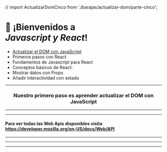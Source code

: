 // import ActualizarDomCinco from './barajas/actualizar-dom/parte-cinco';


<Head>
	<title>Aprender React</title>
  <meta name="twitter:title" content="Aprender React" />
  <meta name="twitter:description" content="Primeros pasos con React y Javascript" />
	<link rel="shortcut icon" type="image/svg+xml" href="https://cdn.worldvectorlogo.com/logos/react-1.svg" />
</Head>

<h1 className={css`text-align: center`}>
	👋 ¡Bienvenidos a <br/> <i>Javascript y React</i>!
</h1>

<ul>
	<li>
		<a href="/1">
			Actualizar el DOM con JavaScript
		</a>
	</li>
	<li>
		Primeros pasos con React
	</li>
	<li>
		Fundamentos de Javascript para React
	</li>
	<li>
		Conceptos básicos de React:
	</li>
	<li>
		Mostrar datos con Props
	</li>
	<li>
		Añadir interactividad con estado
	</li>
</ul>

---

<h3 style="text-align: center;">
  Nuestro primero paso es aprender actualizar el DOM con JavaScript
</h3>

---

<ActualizarDomUno />

---

#### Para ver todas las Web Apis disponibles visita <br/> https://developer.mozilla.org/en-US/docs/Web/API

---

<ActualizarDomDos />

---

<ActualizarDomTres />


---

<ActualizarDomCuatro />

<!-- NOT READY:

---

<ActualizarDomCinco />

-->